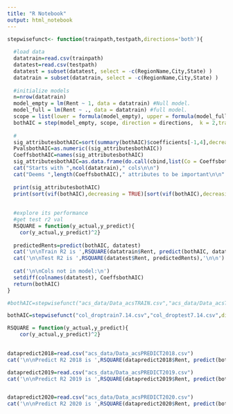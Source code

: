 ```yaml
---
title: "R Notebook"
output: html_notebook
---
```


```r
stepwisefunct<- function(trainpath,testpath,directions='both'){
  
  #load data
  datatrain=read.csv(trainpath)
  datatest=read.csv(testpath)
  datatest = subset(datatest, select = -c(RegionName,City,State) )
  datatrain = subset(datatrain, select = -c(RegionName,City,State) )
  
  #initialize models
  n=nrow(datatrain)
  model_empty = lm(Rent ~ 1, data = datatrain) #Null model.
  model_full = lm(Rent ~ ., data = datatrain) #full model.
  scope = list(lower = formula(model_empty), upper = formula(model_full))
  bothAIC = step(model_empty, scope, direction = directions,  k = 2,trace=0)
  
  #
  sig_attributesbothAIC=sort(summary(bothAIC)$coefficients[-1,4],decreasing = TRUE)
  PvalsbothAIC=as.numeric((sig_attributesbothAIC))
  CoeffsbothAIC=names(sig_attributesbothAIC)
  sig_attributesbothAIC=as.data.frame(do.call(cbind,list(Co = CoeffsbothAIC, P = PvalsbothAIC)))
  cat("Starts with ",ncol(datatrain)," cols\n\n")
  cat("Deems ",length(CoeffsbothAIC)," attributes to be important\n\n" )
  
  print(sig_attributesbothAIC)
  print(sort(vif(bothAIC),decreasing = TRUE)[sort(vif(bothAIC),decreasing = TRUE)>5])
  
  
  #explore its performance 
  #get test r2 val 
  RSQUARE = function(y_actual,y_predict){
    cor(y_actual,y_predict)^2}
  
  predictedRents=predict(bothAIC, datatest)
  cat('\n\nTrain R2 is ',RSQUARE(datatrain$Rent, predict(bothAIC, datatrain)))
  cat('\n\nTest R2 is ',RSQUARE(datatest$Rent, predictedRents),'\n\n')
  
  cat('\n\nCols not in model:\n')
  setdiff(colnames(datatest), CoeffsbothAIC)
  return(bothAIC)
}


```

```r
#bothAIC=stepwisefunct("acs_data/Data_acsTRAIN.csv","acs_data/Data_acsTEST.csv",directions='forward')

bothAIC=stepwisefunct("col_droptrain7.14.csv","col_droptest7.14.csv",directions='forward')
```
```r
RSQUARE = function(y_actual,y_predict){
    cor(y_actual,y_predict)^2}
  

datapredict2018=read.csv("acs_data/Data_acsPREDICT2018.csv")
cat('\n\nPredict R2 2018 is ',RSQUARE(datapredict2018$Rent, predict(bothAIC, datapredict2018)))

datapredict2019=read.csv("acs_data/Data_acsPREDICT2019.csv")
cat('\n\nPredict R2 2019 is ',RSQUARE(datapredict2019$Rent, predict(bothAIC, datapredict2019)))


datapredict2020=read.csv("acs_data/Data_acsPREDICT2020.csv")
cat('\n\nPredict R2 2020 is ',RSQUARE(datapredict2020$Rent, predict(bothAIC, datapredict2020)))

```
